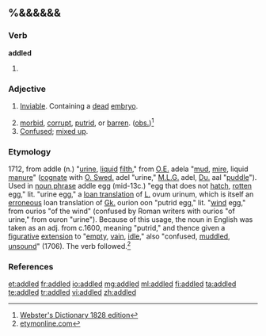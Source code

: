 ==%&&&&&&==

===Verb===
'''addled'''

# {{past of|[[addle]]}}

===Adjective===
{{en-adj}}

# {{context|of eggs}} [[inviable|Inviable]]. Containing a [[dead]] [[embryo]].
# [[morbid]], [[corrupt]], [[putrid]], or [[ barren]]. ([[obsolete|obs.]])<ref>[http://machaut.uchicago.edu/?resource=Webster%27s&word=addled&use1828=on Webster's Dictionary 1828 edition]</ref>
# [[confused|Confused]]; [[mix up|mixed up]].

===Etymology===
1712, from addle (n.) "[[urine]], [[liquid]] [[filth]]," from [[Old English|O.E.]] adela "[[mud]], [[mire]], liquid [[manure]]" ([[cognate]] with [[Old Swedish|O. Swed.]] adel "urine," [[Middle Low German|M.L.G.]] adel, [[Dutch|Du.]] aal "[[puddle]]"). Used in [[noun phrase]] addle egg (mid-13c.) "egg that does not [[hatch]], [[rotten]] egg," lit. "urine egg," a [[loan translation]] of [[Latin|L.]] ovum urinum, which is itself an [[erroneous]] loan translation of [[Greek|Gk.]] ourion oon "putrid egg," lit. "[[wind]] egg," from ourios "of the wind" (confused by Roman writers with ourios "of urine," from ouron "urine"). Because of this usage, the noun in English was taken as an adj. from c.1600, meaning "putrid," and thence given a [[figurative]] [[extension]] to "[[empty]], [[vain]], [[idle]]," also "confused, [[muddled]], [[unsound]]" (1706). The verb followed.<ref>[http://www.etymonline.com/index.php?search=addle&searchmode=none etymonline.com]</ref>

===References===
<references>

[[et:addled]]
[[fr:addled]]
[[io:addled]]
[[mg:addled]]
[[ml:addled]]
[[fi:addled]]
[[ta:addled]]
[[te:addled]]
[[tr:addled]]
[[vi:addled]]
[[zh:addled]]